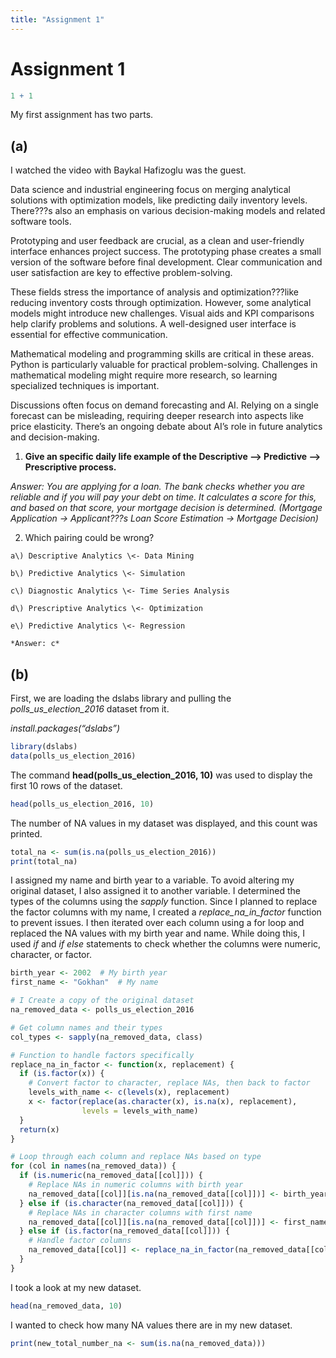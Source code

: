 ```yaml
---
title: "Assignment 1"
---
```


# Assignment 1

```r
1 + 1
```

My first assignment has two parts.

## (a)

I watched the video with Baykal Hafizoglu was the guest.

Data science and industrial engineering focus on merging analytical solutions with optimization models, like predicting daily inventory levels. There???s also an emphasis on various decision-making models and related software tools.

Prototyping and user feedback are crucial, as a clean and user-friendly interface enhances project success. The prototyping phase creates a small version of the software before final development. Clear communication and user satisfaction are key to effective problem-solving.

These fields stress the importance of analysis and optimization???like reducing inventory costs through optimization. However, some analytical models might introduce new challenges. Visual aids and KPI comparisons help clarify problems and solutions. A well-designed user interface is essential for effective communication.

Mathematical modeling and programming skills are critical in these areas. Python is particularly valuable for practical problem-solving. Challenges in mathematical modeling might require more research, so learning specialized techniques is important.

Discussions often focus on demand forecasting and AI. Relying on a single forecast can be misleading, requiring deeper research into aspects like price elasticity. There's an ongoing debate about AI's role in future analytics and decision-making.

1.  **Give an specific daily life example of the Descriptive --\> Predictive --\> Prescriptive process.**

*Answer: You are applying for a loan. The bank checks whether you are reliable and if you will pay your debt on time. It calculates a score for this, and based on that score, your mortgage decision is determined. (Mortgage Application -\> Applicant???s Loan Score Estimation -\> Mortgage Decision)*

2.   Which pairing could be wrong?

    a\) Descriptive Analytics \<- Data Mining

    b\) Predictive Analytics \<- Simulation

    c\) Diagnostic Analytics \<- Time Series Analysis

    d\) Prescriptive Analytics \<- Optimization

    e\) Predictive Analytics \<- Regression

    *Answer: c*

## (b)

First, we are loading the dslabs library and pulling the *polls_us_election_2016* dataset from it.

*install.packages("dslabs")*

```r
library(dslabs)
data(polls_us_election_2016)
```

The command **head(polls_us_election_2016, 10)** was used to display the first 10 rows of the dataset.

```r
head(polls_us_election_2016, 10)
```

The number of NA values in my dataset was displayed, and this count was printed.

```r
total_na <- sum(is.na(polls_us_election_2016))
print(total_na)
```

I assigned my name and birth year to a variable. To avoid altering my original dataset, I also assigned it to another variable. I determined the types of the columns using the *sapply* function. Since I planned to replace the factor columns with my name, I created a *replace_na_in_factor* function to prevent issues. I then iterated over each column using a for loop and replaced the NA values with my birth year and name. While doing this, I used *if* and *if else* statements to check whether the columns were numeric, character, or factor.

```r
birth_year <- 2002  # My birth year
first_name <- "Gokhan"  # My name

# I Create a copy of the original dataset
na_removed_data <- polls_us_election_2016

# Get column names and their types
col_types <- sapply(na_removed_data, class)

# Function to handle factors specifically
replace_na_in_factor <- function(x, replacement) {
  if (is.factor(x)) {
    # Convert factor to character, replace NAs, then back to factor
    levels_with_name <- c(levels(x), replacement)
    x <- factor(replace(as.character(x), is.na(x), replacement),
                levels = levels_with_name)
  }
  return(x)
}

# Loop through each column and replace NAs based on type
for (col in names(na_removed_data)) {
  if (is.numeric(na_removed_data[[col]])) {
    # Replace NAs in numeric columns with birth year
    na_removed_data[[col]][is.na(na_removed_data[[col]])] <- birth_year
  } else if (is.character(na_removed_data[[col]])) {
    # Replace NAs in character columns with first name
    na_removed_data[[col]][is.na(na_removed_data[[col]])] <- first_name
  } else if (is.factor(na_removed_data[[col]])) {
    # Handle factor columns
    na_removed_data[[col]] <- replace_na_in_factor(na_removed_data[[col]], first_name)
  }
}
```

I took a look at my new dataset.

```r
head(na_removed_data, 10)
```

I wanted to check how many NA values there are in my new dataset.

```r
print(new_total_number_na <- sum(is.na(na_removed_data)))
```
